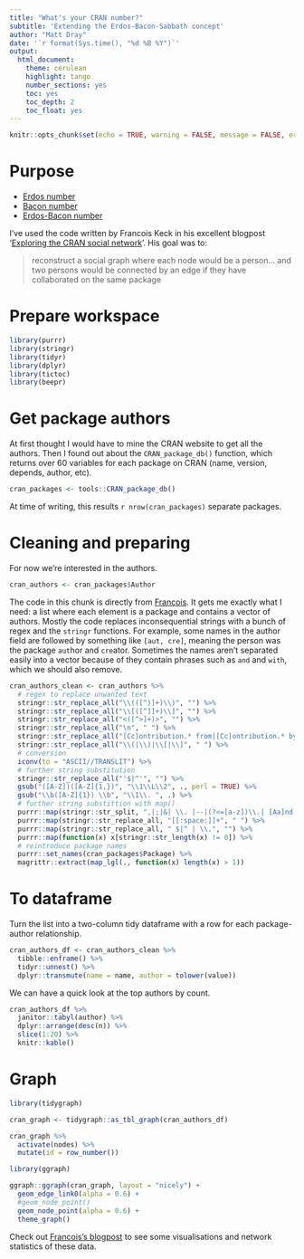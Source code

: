 ```yaml
---
title: "What's your CRAN number?"
subtitle: 'Extending the Erdos-Bacon-Sabbath concept'
author: "Matt Dray"
date: '`r format(Sys.time(), "%d %B %Y")`'
output:
  html_document:
    theme: cerulean
    highlight: tango
    number_sections: yes
    toc: yes
    toc_depth: 2
    toc_float: yes
---
```


```r
knitr::opts_chunk$set(echo = TRUE, warning = FALSE, message = FALSE, error = FALSE)
```

# Purpose

* [Erdos number](https://en.wikipedia.org/wiki/Erdős_number)
* [Bacon number](https://en.wikipedia.org/wiki/Six_Degrees_of_Kevin_Bacon#Bacon_numbers)
* [Erdos-Bacon number](https://en.wikipedia.org/wiki/Erdős–Bacon_number)

I've used the code written by Francois Keck in his excellent blogpost '[Exploring the CRAN social network](http://www.pieceofk.fr/?p=431)'. His goal was to:

> reconstruct a social graph where each node would be a person... and two persons would be connected by an edge if they have collaborated on the same package

# Prepare workspace

```r
library(purrr)
library(stringr)
library(tidyr)
library(dplyr)
library(tictoc)
library(beepr)
```

# Get package authors

At first thought I would have to mine the CRAN website to get all the authors. Then I found out about the `CRAN_package_db()` function, which returns over 60 variables for each package on CRAN (name, version, depends, author, etc).

```r
cran_packages <- tools::CRAN_package_db()
```

At time of writing, this results `r nrow(cran_packages)` separate packages.

# Cleaning and preparing

For now we're interested in the authors.

```r
cran_authors <- cran_packages$Author
```

The code in this chunk is directly from [Francois](http://www.pieceofk.fr/?p=431). It gets me exactly what I need: a list where each element is a package and contains a vector of authors. Mostly the code replaces inconsequential strings with a bunch of regex and the `stringr` functions. For example, some names in the author field are followed by something like `[aut, cre]`, meaning the person was the package `aut`hor and `cre`ator. Sometimes the names aren't separated easily into a vector because of they contain phrases such as `and` and `with`, which we should also remove.

```r
cran_authors_clean <- cran_authors %>%
  # regex to replace unwanted text
  stringr::str_replace_all("\\(([^)]+)\\)", "") %>%
  stringr::str_replace_all("\\[([^]]+)\\]", "") %>%
  stringr::str_replace_all("<([^>]+)>", "") %>%
  stringr::str_replace_all("\n", " ") %>%
  stringr::str_replace_all("[Cc]ontribution.* from|[Cc]ontribution.* by|[Cc]ontributors", " ") %>%
  stringr::str_replace_all("\\(|\\)|\\[|\\]", " ") %>%
  # conversion
  iconv(to = "ASCII//TRANSLIT") %>%
  # further string substitution
  stringr::str_replace_all("'$|^'", "") %>%
  gsub("([A-Z])([A-Z]{1,})", "\\1\\L\\2", ., perl = TRUE) %>%
  gsub("\\b([A-Z]{1}) \\b", "\\1\\. ", .) %>%
  # further string substittion with map()
  purrr::map(stringr::str_split, ",|;|&| \\. |--|(?<=[a-z])\\.| [Aa]nd | [Ww]ith | [Bb]y ", simplify = TRUE) %>%
  purrr::map(stringr::str_replace_all, "[[:space:]]+", " ") %>%
  purrr::map(stringr::str_replace_all, " $|^ | \\.", "") %>%
  purrr::map(function(x) x[stringr::str_length(x) != 0]) %>%
  # reintroduce package names
  purrr::set_names(cran_packages$Package) %>%
  magrittr::extract(map_lgl(., function(x) length(x) > 1))
```

# To dataframe

Turn the list into a two-column tidy dataframe with a row for each package-author relationship.

```r
cran_authors_df <- cran_authors_clean %>%  
  tibble::enframe() %>% 
  tidyr::unnest() %>% 
  dplyr::transmute(name = name, author = tolower(value))
```

We can have a quick look at the top authors by count.

```r
cran_authors_df %>% 
  janitor::tabyl(author) %>% 
  dplyr::arrange(desc(n)) %>% 
  slice(1:20) %>% 
  knitr::kable()
```

# Graph

```r
library(tidygraph)

cran_graph <- tidygraph::as_tbl_graph(cran_authors_df)

cran_graph %>% 
  activate(nodes) %>%
  mutate(id = row_number())
```

```r
library(ggraph)

ggraph::ggraph(cran_graph, layout = "nicely") +
  geom_edge_link0(alpha = 0.6) +
  #geom_node_point()
  geom_node_point(alpha = 0.6) +
  theme_graph()
```




Check out [Francois's blogpost](http://www.pieceofk.fr/?p=431) to see some visualisations and network statistics of these data.